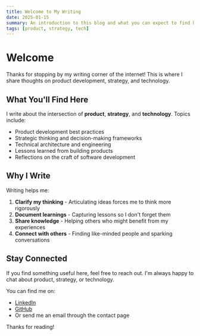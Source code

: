 ```yaml
---
title: Welcome to My Writing
date: 2025-01-15
summary: An introduction to this blog and what you can expect to find here.
tags: [product, strategy, tech]
---
```


# Welcome

Thanks for stopping by my writing corner of the internet! This is where I share thoughts on product development, strategy, and technology.

## What You'll Find Here

I write about the intersection of **product**, **strategy**, and **technology**. Topics include:

- Product development best practices
- Strategic thinking and decision-making frameworks
- Technical architecture and engineering
- Lessons learned from building products
- Reflections on the craft of software development

## Why I Write

Writing helps me:

1. **Clarify my thinking** - Articulating ideas forces me to think more rigorously
2. **Document learnings** - Capturing lessons so I don't forget them
3. **Share knowledge** - Helping others who might benefit from my experiences
4. **Connect with others** - Finding like-minded people and sparking conversations

## Stay Connected

If you find something useful here, feel free to reach out. I'm always happy to chat about product, strategy, or technology.

You can find me on:
- [LinkedIn](https://linkedin.com)
- [GitHub](https://github.com)
- Or send me an email through the contact page

Thanks for reading!
